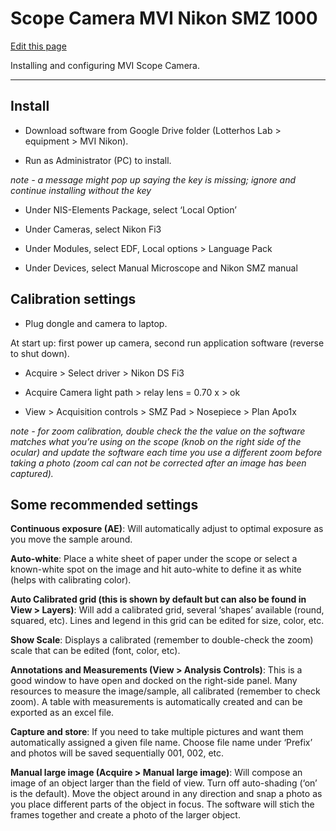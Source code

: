 # Scope Camera MVI Nikon SMZ 1000

[Edit this page](https://github.com/DrK-Lo/lotterhoslabprotocols/edit/main/general_MVI-scope-camera.qmd)

Installing and configuring MVI Scope Camera.

------------------------------------------------------------------------

## **Install** {.unnumbered}

-   Download software from Google Drive folder (Lotterhos Lab \> equipment \> MVI Nikon).

-   Run as Administrator (PC) to install.

*note - a message might pop up saying the key is missing; ignore and continue installing without the key*

-   Under NIS-Elements Package, select 'Local Option'

-   Under Cameras, select Nikon Fi3

-   Under Modules, select EDF, Local options \> Language Pack

-   Under Devices, select Manual Microscope and Nikon SMZ manual

## **Calibration settings** {.unnumbered}

-   Plug dongle and camera to laptop.

At start up: first power up camera, second run application software (reverse to shut down).

-   Acquire \> Select driver \> Nikon DS Fi3

-   Acquire Camera light path \> relay lens = 0.70 x \> ok

-   View \> Acquisition controls \> SMZ Pad \> Nosepiece \> Plan Apo1x

*note - for zoom calibration, double check the the value on the software matches what you're using on the scope (knob on the right side of the ocular) and update the software each time you use a different zoom before taking a photo (zoom cal can not be corrected after an image has been captured).*

## **Some recommended settings** {.unnumbered}

**Continuous exposure (AE)**: Will automatically adjust to optimal exposure as you move the sample around.

**Auto-white**: Place a white sheet of paper under the scope or select a known-white spot on the image and hit auto-white to define it as white (helps with calibrating color).

**Auto Calibrated grid (this is shown by default but can also be found in View \> Layers)**: Will add a calibrated grid, several 'shapes' available (round, squared, etc). Lines and legend in this grid can be edited for size, color, etc.

**Show Scale**: Displays a calibrated (remember to double-check the zoom) scale that can be edited (font, color, etc).

**Annotations and Measurements (View \> Analysis Controls)**: This is a good window to have open and docked on the right-side panel. Many resources to measure the image/sample, all calibrated (remember to check zoom). A table with measurements is automatically created and can be exported as an excel file.

**Capture and store**: If you need to take multiple pictures and want them automatically assigned a given file name. Choose file name under 'Prefix' and photos will be saved sequentially 001, 002, etc.

**Manual large image (Acquire \> Manual large image)**: Will compose an image of an object larger than the field of view. Turn off auto-shading ('on' is the default). Move the object around in any direction and snap a photo as you place different parts of the object in focus. The software will stich the frames together and create a photo of the larger object.
